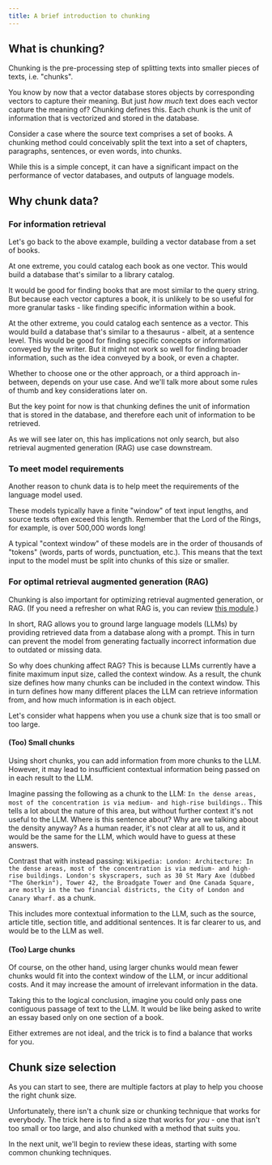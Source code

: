 ```yaml
---
title: A brief introduction to chunking
---
```


<!-- import imageUrl from '../../tmp_images/academy_placeholder.jpg';

<img src={imageUrl} alt="Image alt" width="75%"/> -->


<PreviewUnit />

## <i class="fa-solid fa-square-chevron-right"></i> What is chunking?

Chunking is the pre-processing step of splitting texts into smaller pieces of texts, i.e. "chunks".

You know by now that a vector database stores objects by corresponding vectors to capture their meaning. But just *how much* text does each vector capture the meaning of? Chunking defines this. Each chunk is the unit of information that is vectorized and stored in the database.

Consider a case where the source text comprises a set of books. A chunking method could conceivably split the text into a set of chapters, paragraphs, sentences, or even words, into chunks.

While this is a simple concept, it can have a significant impact on the performance of vector databases, and outputs of language models.

## <i class="fa-solid fa-square-chevron-right"></i> Why chunk data?

### <i class="fa-solid fa-chalkboard"></i> For information retrieval

Let's go back to the above example, building a vector database from a set of books.

At one extreme, you could catalog each book as one vector. This would build a database that's similar to a library catalog.

It would be good for finding books that are most similar to the query string. But because each vector captures a book, it is unlikely to be so useful for more granular tasks - like finding specific information within a book.

At the other extreme, you could catalog each sentence as a vector. This would build a database that's similar to a thesaurus - albeit, at a sentence level. This would be good for finding specific concepts or information conveyed by the writer. But it might not work so well for finding broader information, such as the idea conveyed by a book, or even a chapter.

Whether to choose one or the other approach, or a third approach in-between, depends on your use case. And we'll talk more about some rules of thumb and key considerations later on.

But the key point for now is that chunking defines the unit of information that is stored in the database, and therefore each unit of information to be retrieved.

As we will see later on, this has implications not only search, but also retrieval augmented generation (RAG) use case downstream.

### <i class="fa-solid fa-chalkboard"></i> To meet model requirements

Another reason to chunk data is to help meet the requirements of the language model used.

These models typically have a finite "window" of text input lengths, and source texts often exceed this length. Remember that the Lord of the Rings, for example, is over 500,000 words long!

A typical "context window" of these models are in the order of thousands of "tokens" (words, parts of words, punctuation, etc.). This means that the text input to the model must be split into chunks of this size or smaller.

### <i class="fa-solid fa-chalkboard"></i> For optimal retrieval augmented generation (RAG)

Chunking is also important for optimizing retrieval augmented generation, or RAG. (If you need a refresher on what RAG is, you can review [this module](../../zero_to_mvp/104_queries_2/30_generative.mdx).)

In short, RAG allows you to ground large language models (LLMs) by providing retrieved data from a database along with a prompt. This in turn can prevent the model from generating factually incorrect information due to outdated or missing data.

So why does chunking affect RAG? This is because LLMs currently have a finite maximum input size, called the context window. As a result, the chunk size defines how many chunks can be included in the context window. This in turn defines how many different places the LLM can retrieve information from, and how much information is in each object.

Let's consider what happens when you use a chunk size that is too small or too large.

#### (Too) Small chunks

Using short chunks, you can add information from more chunks to the LLM. However, it may lead to insufficient contextual information being passed on in each result to the LLM.

Imagine passing the following as a chunk to the LLM: `In the dense areas, most of the concentration is via medium- and high-rise buildings.`. This tells a lot about the nature of this area, but without further context it's not useful to the LLM. Where is this sentence about? Why are we talking about the density anyway? As a human reader, it's not clear at all to us, and it would be the same for the LLM, which would have to guess at these answers.

Contrast that with instead passing: `Wikipedia: London: Architecture: In the dense areas, most of the concentration is via medium- and high-rise buildings. London's skyscrapers, such as 30 St Mary Axe (dubbed "The Gherkin"), Tower 42, the Broadgate Tower and One Canada Square, are mostly in the two financial districts, the City of London and Canary Wharf.` as a chunk.

This includes more contextual information to the LLM, such as the source, article title, section title, and additional sentences. It is far clearer to us, and would be to the LLM as well.

#### (Too) Large chunks

Of course, on the other hand, using larger chunks would mean fewer chunks would fit into the context window of the LLM, or incur additional costs. And it may increase the amount of irrelevant information in the data.

Taking this to the logical conclusion, imagine you could only pass one contiguous passage of text to the LLM. It would be like being asked to write an essay based only on one section of a book.

Either extremes are not ideal, and the trick is to find a balance that works for you.

## <i class="fa-solid fa-square-chevron-right"></i> Chunk size selection

As you can start to see, there are multiple factors at play to help you choose the right chunk size.

Unfortunately, there isn't a chunk size or chunking technique that works for everybody. The trick here is to find a size that works for *you* - one that isn't too small or too large, and also chunked with a method that suits you.

In the next unit, we'll begin to review these ideas, starting with some common chunking techniques.

<!-- ## <i class="fa-solid fa-square-chevron-right"></i> Review

<Quiz questions={varName} />

Any quiz questions

### <i class="fa-solid fa-pen-to-square"></i> Review exercise

:::note <i class="fa-solid fa-square-terminal"></i> Exercise
Try out ...
:::

### <i class="fa-solid fa-lightbulb-on"></i> Key takeaways

:::info
Add summary
::: -->


<DocsFeedback/>

<!-- import Quiz from '/src/components/Academy/quiz.js'
const varName = [{
  questionText: 'questionText',
  answerOptions: [
    {
      answerText: 'answerOne',
      isCorrect: false,
      feedback: 'feedbackOne',
    },
    {
      answerText: 'answerTwo',
      isCorrect: false,
      feedback: 'feedbackTwo',
    },
    {
      answerText: 'answerThree',
      isCorrect: false,
      feedback: 'feedbackThree',
    },
  ]
}]; -->